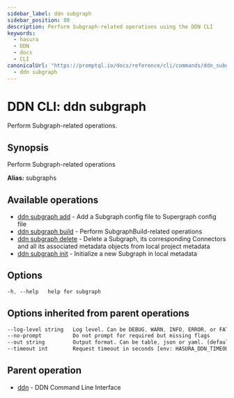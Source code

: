 ```yaml
---
sidebar_label: ddn subgraph
sidebar_position: 88
description: Perform Subgraph-related operations using the DDN CLI
keywords:
  - hasura
  - DDN
  - docs
  - CLI
canonicalUrl: "https://promptql.io/docs/reference/cli/commands/ddn_subgraph"
  - ddn subgraph
---
```


# DDN CLI: ddn subgraph

Perform Subgraph-related operations.

## Synopsis

Perform Subgraph-related operations

**Alias:** subgraphs

## Available operations

- [ddn subgraph add](/reference/cli/commands/ddn_subgraph_add) - Add a Subgraph config file to Supergraph config file
- [ddn subgraph build](/reference/cli/commands/ddn_subgraph_build) - Perform SubgraphBuild-related operations
- [ddn subgraph delete](/reference/cli/commands/ddn_subgraph_delete) - Delete a Subgraph, its corresponding Connectors and all its associated metadata objects from local project metadata
- [ddn subgraph init](/reference/cli/commands/ddn_subgraph_init) - Initialize a new Subgraph in local metadata

## Options

```sass
-h, --help   help for subgraph
```

## Options inherited from parent operations

```sass
--log-level string   Log level. Can be DEBUG, WARN, INFO, ERROR, or FATAL. (default "INFO")
--no-prompt          Do not prompt for required but missing flags
--out string         Output format. Can be table, json or yaml. (default "table")
--timeout int        Request timeout in seconds [env: HASURA_DDN_TIMEOUT] (default 100)
```

## Parent operation

- [ddn](/reference/cli/commands/ddn) - DDN Command Line Interface
